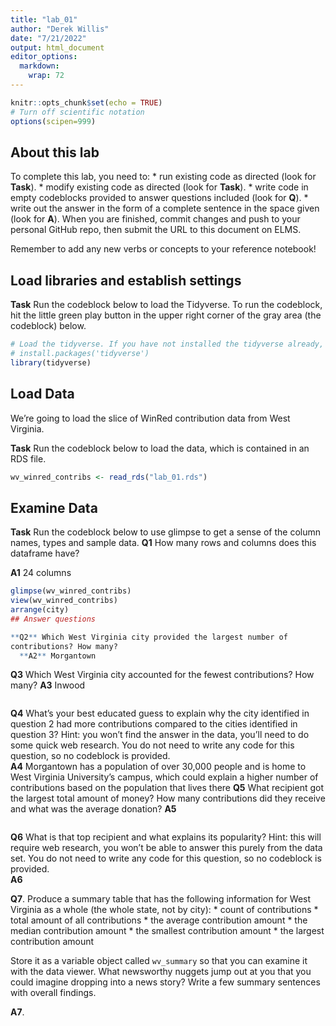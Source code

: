 ```yaml
---
title: "lab_01"
author: "Derek Willis"
date: "7/21/2022"
output: html_document
editor_options: 
  markdown: 
    wrap: 72
---
```


```r
knitr::opts_chunk$set(echo = TRUE)
# Turn off scientific notation
options(scipen=999)
```

## About this lab

To complete this lab, you need to: \* run existing code as directed
(look for **Task**). \* modify existing code as directed (look for
**Task**). \* write code in empty codeblocks provided to answer
questions included (look for **Q**). \* write out the answer in the form
of a complete sentence in the space given (look for **A**). When you are
finished, commit changes and push to your personal GitHub repo, then
submit the URL to this document on ELMS.

Remember to add any new verbs or concepts to your reference notebook!

## Load libraries and establish settings

**Task** Run the codeblock below to load the Tidyverse. To run the
codeblock, hit the little green play button in the upper right corner of
the gray area (the codeblock) below.

```r
# Load the tidyverse. If you have not installed the tidyverse already, remove the # from the next line and run it first.  
# install.packages('tidyverse')
library(tidyverse)
```

## Load Data

We're going to load the slice of WinRed contribution data from West
Virginia.

**Task** Run the codeblock below to load the data, which is contained in
an RDS file.

```r
wv_winred_contribs <- read_rds("lab_01.rds")
```

## Examine Data

**Task** Run the codeblock below to use glimpse to get a sense of the
column names, types and sample data. **Q1** How many rows and columns
does this dataframe have?

**A1** 24 columns

```r
glimpse(wv_winred_contribs)
view(wv_winred_contribs)
arrange(city)
## Answer questions

**Q2** Which West Virginia city provided the largest number of
contributions? How many? 
  **A2** Morgantown

```

**Q3** Which West Virginia city accounted for the fewest contributions?
How many? **A3** Inwood

```r
```

**Q4** What's your best educated guess to explain why the city
identified in question 2 had more contributions compared to the cities
identified in question 3? Hint: you won't find the answer in the data,
you'll need to do some quick web research. You do not need to write any
code for this question, so no codeblock is provided.\
**A4** Morgantown has a population of over 30,000 people and is home to
West Virginia University's campus, which could explain a higher number
of contributions based on the population that lives there **Q5** What
recipient got the largest total amount of money? How many contributions
did they receive and what was the average donation? **A5**

```r
```

**Q6** What is that top recipient and what explains its popularity?
Hint: this will require web research, you won't be able to answer this
purely from the data set. You do not need to write any code for this
question, so no codeblock is provided.\
**A6**

**Q7**. Produce a summary table that has the following information for
West Virginia as a whole (the whole state, not by city): \* count of
contributions \* total amount of all contributions \* the average
contribution amount \* the median contribution amount \* the smallest
contribution amount \* the largest contribution amount

Store it as a variable object called `wv_summary` so that you can
examine it with the data viewer. What newsworthy nuggets jump out at you
that you could imagine dropping into a news story? Write a few summary
sentences with overall findings.

**A7**.

```r

```
